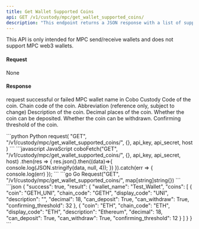 ```yaml
---
title: Get Wallet Supported Coins
api: GET /v1/custody/mpc/get_wallet_supported_coins/ 
description: "This endpoint returns a JSON response with a list of supported coins for a specific MPC wallet. The response includes the coin code, chain code, display code, description, decimal, and other relevant information such as whether the coin can be deposited or withdrawn, and the confirming threshold."
---
```


<Note>This API is only intended for MPC send/receive wallets and does not support MPC web3 wallets.</Note>

#### Request
None

#### Response
<ResponseField name="success" type="bool">request successful or failed</ResponseField>
   <ResponseField name="result" type="object">
      <Expandable title="object">
        <ResponseField name="wallet_name" type="String" >MPC wallet name in Cobo Custody</ResponseField>
        <ResponseField name="coins" type="object[]">
            <Expandable title="object">
                <ResponseField name="coin" type="String" >Code of the coin.</ResponseField>
                <ResponseField name="chain_code" type="String" >Chain code of the coin.</ResponseField>
                <ResponseField name="display_code" type="String" >Abbreviation (reference only, subject to change)</ResponseField>
                <ResponseField name="description" type="String" >Description of the coin.</ResponseField>
                <ResponseField name="decimal" type="String" >Decimal places of the coin.</ResponseField>
                <ResponseField name="can_deposit" type="Bool" >Whether the coin can be deposited.</ResponseField>
                <ResponseField name="can_withdraw" type="Bool" >Whether the coin can be withdrawn.</ResponseField>
                <ResponseField name="confirming_threshold" type="Int" >Confirming threshold of the coin.</ResponseField>
            </Expandable>
        </ResponseField>
     </Expandable>
</ResponseField>


<RequestExample>
```python Python
request(
    "GET",
    "/v1/custody/mpc/get_wallet_supported_coins/",
    {},
    api_key, api_secret, host
)
```
```javascript JavaScript
coboFetch("GET", "/v1/custody/mpc/get_wallet_supported_coins/", {}, api_key, api_secret, host)
    .then(res => {
        res.json().then((data)=>{
            console.log(JSON.stringify(data, null, 4));
        })
    }).catch(err => {
        console.log(err)
    });
```
```go Go
Request("GET", "/v1/custody/mpc/get_wallet_supported_coins/", map[string]string{})
```
</RequestExample>

<ResponseExample>
```json
{
 "success": true,
  "result": {
      "wallet_name": "Test_Wallet",
      "coins": [
        {
          "coin": "GETH_UNI",
          "chain_code": "GETH",
          "display_code": "UNI",
          "description": "",
          "decimal": 18,
          "can_deposit": True,
          "can_withdraw": True,
          "confirming_threshold": 32
        },
        {
          "coin": "ETH",
          "chain_code": "ETH",
          "display_code": "ETH",
          "description": "Ethereum",
          "decimal": 18,
          "can_deposit": True,
          "can_withdraw": True,
          "confirming_threshold": 12
        }
      ]
  }
}
```
</ResponseExample>
